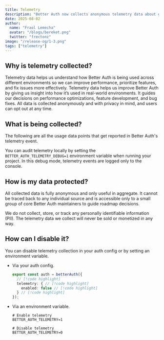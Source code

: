 ```yaml
---
title: Telemetry
description: "Better Auth now collects anonymous telemetry data about general usage."
date: 2025-08-02
author:
  name: "Fraol Lemecha"
  avatar: "/blogs/bereket.png"
  twitter: "frectonz"
image: "/release-og/1-3.png"
tags: ["telemetry"]
---
```


## Why is telemetry collected?

Telemetry data helps us understand how Better Auth is being used across different environments so we can improve performance, prioritize features, and fix issues more effectively. Telemetry data helps us improve Better Auth by giving us insight into how it’s used in real-world environments. It guides our decisions on performance optimizations, feature development, and bug fixes. All data is collected anonymously and with privacy in mind, and users can opt out at any time.

## What is being collected?

The following are all the usage data points that get reported in Better Auth's telemetry event.

<Telemetry />

You can audit telemetry locally by setting the `BETTER_AUTH_TELEMETRY_DEBUG=1` environment variable when running your project. In this debug mode, telemetry events are logged only to the console.

## How is my data protected?

All collected data is fully anonymous and only useful in aggregate. It cannot be traced back to any individual source and is accessible only to a small group of core Better Auth maintainers to guide roadmap decisions.

We do not collect, store, or track any personally identifiable information (PII). The telemetry data we collect will never be sold or monetized in any way.

## How can I disable it?

You can disable telemetry collection in your auth config or by setting an environment variable.

- Via your auth config.

  ```ts title="auth.ts"
  export const auth = betterAuth({
    // [!code highlight]
    telemetry: { // [!code highlight]
      enabled: false // [!code highlight]
    } // [!code highlight]
  });
  ```

- Via an environment variable.

  ```env title=".env"
  # Enable telemetry
  BETTER_AUTH_TELEMETRY=1

  # Disable telemetry
  BETTER_AUTH_TELEMETRY=0
  ```

